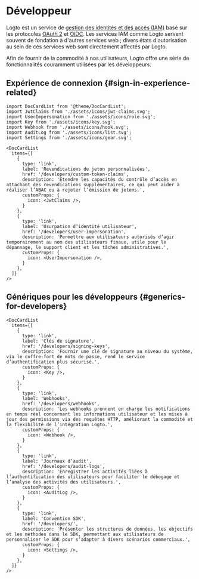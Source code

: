 # Développeur

Logto est un service de [gestion des identités et des accès (IAM)](https://auth.wiki/iam) basé sur les protocoles [OAuth 2](https://auth.wiki/oauth-2.0) et [OIDC](https://auth.wiki/openid-connect). Les services IAM comme Logto servent souvent de fondation à d'autres services web ; divers états d'autorisation au sein de ces services web sont directement affectés par Logto.

Afin de fournir de la commodité à nos utilisateurs, Logto offre une série de fonctionnalités couramment utilisées par les développeurs.

## Expérience de connexion \{#sign-in-experience-related}

```mdx-code-block
import DocCardList from '@theme/DocCardList';
import JwtClaims from './assets/icons/jwt-claims.svg';
import UserImpersonation from './assets/icons/role.svg';
import Key from './assets/icons/key.svg';
import Webhook from './assets/icons/hook.svg';
import AuditLog from './assets/icons/list.svg';
import Settings from './assets/icons/gear.svg';

<DocCardList
  items={[
    {
      type: 'link',
      label: 'Revendications de jeton personnalisées',
      href: '/developers/custom-token-claims',
      description: 'Étendre les capacités du contrôle d’accès en attachant des revendications supplémentaires, ce qui peut aider à réaliser l’ABAC ou à rejeter l’émission de jetons.',
      customProps: {
        icon: <JwtClaims />,
      }
    },
    {
      type: 'link',
      label: 'Usurpation d’identité utilisateur',
      href: '/developers/user-impersonation',
      description: 'Permettre aux utilisateurs autorisés d’agir temporairement au nom des utilisateurs finaux, utile pour le dépannage, le support client et les tâches administratives.',
      customProps: {
        icon: <UserImpersonation />,
      }
    },
  ]}
/>
```

## Génériques pour les développeurs \{#generics-for-developers}

```mdx-code-block
<DocCardList
  items={[
    {
      type: 'link',
      label: 'Clés de signature',
      href: '/developers/signing-keys',
      description: 'Fournir une clé de signature au niveau du système, via le coffre-fort de mots de passe, rend le service d’authentification plus sécurisé.',
      customProps: {
        icon: <Key />,
      }
    },
    {
      type: 'link',
      label: 'Webhooks',
      href: '/developers/webhooks',
      description: 'Les webhooks prennent en charge les notifications en temps réel concernant les informations utilisateur et les mises à jour des permissions via des requêtes HTTP, améliorant la commodité et la flexibilité de l’intégration Logto.',
      customProps: {
        icon: <Webhook />,
      }
    },
    {
      type: 'link',
      label: 'Journaux d’audit',
      href: '/developers/audit-logs',
      description: 'Enregistrer les activités liées à l’authentification des utilisateurs pour faciliter le débogage et l’analyse des activités des utilisateurs.',
      customProps: {
        icon: <AuditLog />,
      }
    },
    {
      type: 'link',
      label: 'Convention SDK',
      href: '/developers/',
      description: 'Présenter les structures de données, les objectifs et les méthodes dans le SDK, permettant aux utilisateurs de personnaliser le SDK pour s’adapter à divers scénarios commerciaux.',
      customProps: {
        icon: <Settings />,
      }
    },
  ]}
/>
```
